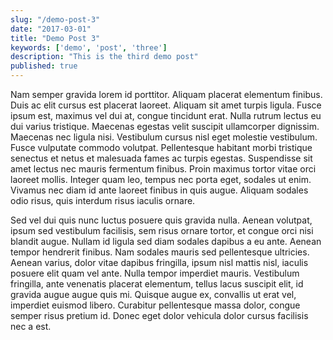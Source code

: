 ```yaml
---
slug: "/demo-post-3"
date: "2017-03-01"
title: "Demo Post 3"
keywords: ['demo', 'post', 'three']
description: "This is the third demo post"
published: true
---
```


Nam semper gravida lorem id porttitor. Aliquam placerat elementum finibus. Duis ac elit cursus est placerat laoreet. Aliquam sit amet turpis ligula. Fusce ipsum est, maximus vel dui at, congue tincidunt erat. Nulla rutrum lectus eu dui varius tristique. Maecenas egestas velit suscipit ullamcorper dignissim. Maecenas nec ligula nisi. Vestibulum cursus nisl eget molestie vestibulum. Fusce vulputate commodo volutpat. Pellentesque habitant morbi tristique senectus et netus et malesuada fames ac turpis egestas. Suspendisse sit amet lectus nec mauris fermentum finibus. Proin maximus tortor vitae orci laoreet mollis. Integer quam leo, tempus nec porta eget, sodales ut enim. Vivamus nec diam id ante laoreet finibus in quis augue. Aliquam sodales odio risus, quis interdum risus iaculis ornare.

Sed vel dui quis nunc luctus posuere quis gravida nulla. Aenean volutpat, ipsum sed vestibulum facilisis, sem risus ornare tortor, et congue orci nisi blandit augue. Nullam id ligula sed diam sodales dapibus a eu ante. Aenean tempor hendrerit finibus. Nam sodales mauris sed pellentesque ultricies. Aenean varius, dolor vitae dapibus fringilla, ipsum nisl mattis nisl, iaculis posuere elit quam vel ante. Nulla tempor imperdiet mauris. Vestibulum fringilla, ante venenatis placerat elementum, tellus lacus suscipit elit, id gravida augue augue quis mi. Quisque augue ex, convallis ut erat vel, imperdiet euismod libero. Curabitur pellentesque massa dolor, congue semper risus pretium id. Donec eget dolor vehicula dolor cursus facilisis nec a est.
